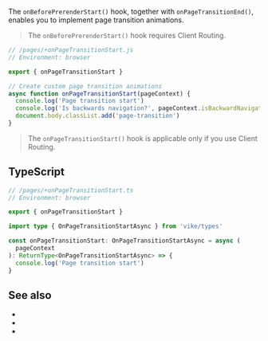 
The `onBeforePrerenderStart()` hook, together with <Link href="/onPageTransitionEnd">`onPageTransitionEnd()`</Link>, enables you to implement page transition animations.

> The `onBeforePrerenderStart()` hook requires <Link href="/client-routing">Client Routing</Link>.

```js
// /pages/+onPageTransitionStart.js
// Environment: browser

export { onPageTransitionStart }

// Create custom page transition animations
async function onPageTransitionStart(pageContext) {
  console.log('Page transition start')
  console.log('Is backwards navigation?', pageContext.isBackwardNavigation)
  document.body.classList.add('page-transition')
}
```

> The `onPageTransitionStart()` hook is applicable only if you use <Link href="/client-routing">Client Routing</Link>.


## TypeScript

```ts
// /pages/+onPageTransitionStart.ts
// Environment: browser

export { onPageTransitionStart }

import type { OnPageTransitionStartAsync } from 'vike/types'

const onPageTransitionStart: OnPageTransitionStartAsync = async (
  pageContext
): ReturnType<OnPageTransitionStartAsync> => {
  console.log('Page transition start')
}
```

<HookTypeScriptHints hookTypeName="OnPageTransitionStartAsync" />

## See also

 - <Link href="/clientRouting" />
 - <Link href="/onHydrationEnd" />
 - <Link href="/onPageTransitionEnd" />

